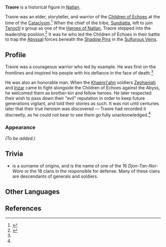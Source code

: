 {{Character Infobox
|type             = Mentioned
|image            = <!-- Traore.png -->
|caption          = 
|deceased         = Past
|region           = Natlan
|affiliation      = Children of Echoes
|group            = 
|title            = 
|ancestry         = <!-- Clan/family -->
|father           = 
|mother           = 
|spouse           = 
|sibling          = 
|child            = 
|relative         = 
}}
'''Traore''' is a historical figure in [[Natlan]].

Traore was an elder, storyteller, and warrior of the [[Children of Echoes]] at the time of the [[Cataclysm]].<ref name="PS">{{Ref/Quest|Peace to the Slumbering}}</ref> When the chief of the tribe, [[Sundjatta]], left to join [[Tenoch]]'s group as one of the [[Heroes of Natlan]], Traore stepped into the leadership position.<ref name="BCR">{{Ref/Quest|Beneath the Crystal Rock}}</ref> It was he who led the Children of Echoes in their battle to trap the [[Abyss]]al forces beneath the [[Shadow Pins]] in the [[Sulfurous Veins]].

==Profile==
Traore was a courageous warrior who led by example. He was first on the frontlines and inspired his people with his defiance in the face of death.<ref name="BCR"/> 

He was also an honorable man. When the [[Khaenri'ah]]n soldiers [[Zephaniah]] and [[Irizar]] came to fight alongside the Children of Echoes against the Abyss, he welcomed them as brother-kin and fellow heroes. He later respected their wish to pass down their "evil" reputation in order to keep future generations vigilant, and told their stories as such. It was not until centuries later that their true heroism was discovered &mdash; Traore had recorded it discreetly, as he could not bear to see them go fully unacknowledged.<ref name="PS"/>

===Appearance===
''(To be added.)''

<!--
==Quests and Events==
{{Quests and Events}}

==Story==

==Trivia==
-->
==Trivia==
*{{w|Traoré}} is a surname of {{w|Manding languages|Manding}} origins, and is the name of one of the 16 ''Djon-Tan-Nor-Woro'' or the 16 clans in the {{w|Mali Empire}} responsible for defense. Many of these clans are descendants of {{w|Sundiata Keita|Sundiata Keita’s}} generals and soldiers.
==Other Languages ==
{{Other Languages
|en       = Traore
|zhs      = 陶奥鲁
|zhs_rm   = Táo'àolǔ
|zht      = 陶奧魯
|zht_rm   = Táo'àolǔ
|ja       = トラオレ
|ko       = 트라오레
|es       = Traoré
|fr       = Traore
|ru       = Траоре
|th       = Traore
|vi       = Traore
|de       = Traore
|id       = Traore
|pt       = Traore
|tr       = Traore
|it       = Traore
}}

==References==
{{Reflist}}